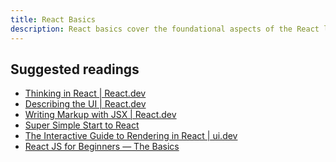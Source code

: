 ```yaml
---
title: React Basics
description: React basics cover the foundational aspects of the React library, including its component-based architecture and JSX syntax.
---
```


## Suggested readings

- [Thinking in React | React.dev](https://react.dev/learn/thinking-in-react)
- [Describing the UI | React.dev](https://react.dev/learn/describing-the-ui)
- [Writing Markup with JSX | React.dev](https://react.dev/learn/writing-markup-with-jsx)
- [Super Simple Start to React](https://kentcdodds.com/blog/super-simple-start-to-react)
- [The Interactive Guide to Rendering in React | ui.dev](https://ui.dev/why-react-renders)
- [React JS for Beginners — The Basics](https://codeburst.io/react-js-for-beginners-the-basics-87ef6e54dae7)
